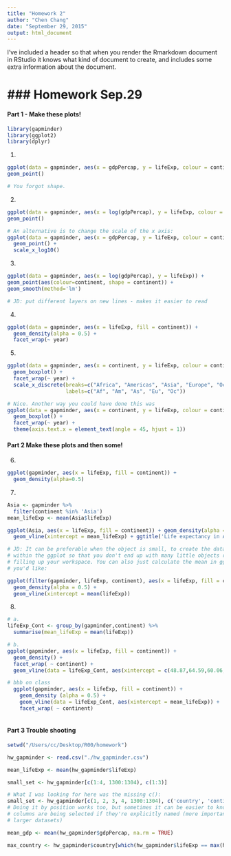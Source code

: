 ```yaml
---
title: "Homework 2"
author: "Chen Chang"
date: "September 29, 2015"
output: html_document
---
```


I've included a header so that when you render the Rmarkdown document in RStudio
 it knows what kind of document to create, and includes some extra information 
 about the document.  


### Homework Sep.29
========================================================

#### Part 1 - Make these plots!

```r
library(gapminder)
library(ggplot2)
library(dplyr)
```

1)

```r
ggplot(data = gapminder, aes(x = gdpPercap, y = lifeExp, colour = continent, shape = continent)) + 
geom_point()

# You forgot shape.
```

2)

```r
ggplot(data = gapminder, aes(x = log(gdpPercap), y = lifeExp, colour = continent, shape = continent)) + 
geom_point()

# An alternative is to change the scale of the x axis:
ggplot(data = gapminder, aes(x = gdpPercap, y = lifeExp, colour = continent, shape = continent)) + 
  geom_point() +
  scale_x_log10()
```

3)

```r
ggplot(data = gapminder, aes(x = log(gdpPercap), y = lifeExp)) + 
geom_point(aes(colour=continent, shape = continent)) +  
geom_smooth(method='lm') 

# JD: put different layers on new lines - makes it easier to read

```

4)

```r
ggplot(data = gapminder, aes(x = lifeExp, fill = continent)) + 
  geom_density(alpha = 0.5) + 
  facet_wrap(~ year)
```

5)

```r
ggplot(data = gapminder, aes(x = continent, y = lifeExp, colour = continent)) + 
  geom_boxplot() + 
  facet_wrap(~ year) + 
  scale_x_discrete(breaks=c("Africa", "Americas", "Asia", "Europe", "Oceania"), 
                   labels=c("Af", "Am", "As", "Eu", "Oc"))

# Nice. Another way you could have done this was 
ggplot(data = gapminder, aes(x = continent, y = lifeExp, colour = continent)) + 
  geom_boxplot() + 
  facet_wrap(~ year) + 
  theme(axis.text.x = element_text(angle = 45, hjust = 1))

```

#### Part 2 Make these plots and then some!

6)

```r
ggplot(gapminder, aes(x = lifeExp, fill = continent)) + 
  geom_density(alpha=0.5)
```

7)

```r
Asia <- gapminder %>%
  filter(continent %in% 'Asia') 
mean_lifeExp <- mean(Asia$lifeExp)

ggplot(Asia, aes(x = lifeExp, fill = continent)) + geom_density(alpha = .8) + 
  geom_vline(xintercept = mean_lifeExp) + ggtitle('Life expectancy in Asia')

# JD: It can be preferable when the object is small, to create the data subset 
# within the ggplot so that you don't end up with many little objects running 
# filling up your workspace. You can also just calculate the mean in ggplot if 
# you'd like:

ggplot(filter(gapminder, lifeExp, continent), aes(x = lifeExp, fill = continent)) + 
  geom_density(alpha = 0.5) + 
  geom_vline(xintercept = mean(lifeExp))

```

8)

```r
# a.
lifeExp_Cont <- group_by(gapminder,continent) %>%
  summarise(mean_lifeExp = mean(lifeExp))

# b.
ggplot(gapminder, aes(x = lifeExp, fill = continent)) + 
  geom_density() + 
  facet_wrap( ~ continent) + 
  geom_vline(data = lifeExp_Cont, aes(xintercept = c(48.87,64.59,60.06, 71.90, 74.33)))

# bbb on class
  ggplot(gapminder, aes(x = lifeExp, fill = continent)) +
    geom_density (alpha = 0.5) + 
    geom_vline(data = lifeExp_Cont, aes(xintercept = mean_lifeExp)) +
    facet_wrap( ~ continent)
    
```

#### Part 3 Trouble shooting

```r
setwd("/Users/cc/Desktop/R00/homework")

hw_gapminder <- read.csv("./hw_gapminder.csv")

mean_lifeExp <- mean(hw_gapminder$lifeExp)

small_set <- hw_gapminder[c(1:4, 1300:1304), c(1:3)]

# What I was looking for here was the missing c():
small_set <- hw_gapminder[c(1, 2, 3, 4, 1300:1304), c('country', 'continent', 'year')]
# Doing it by position works too, but sometimes it can be easier to know what 
# columns are being selected if they're explicitly named (more important in 
# larger datasets)

mean_gdp <- mean(hw_gapminder$gdpPercap, na.rm = TRUE)

max_country <- hw_gapminder$country[which(hw_gapminder$lifeExp == max(hw_gapminder$lifeExp))]
```
